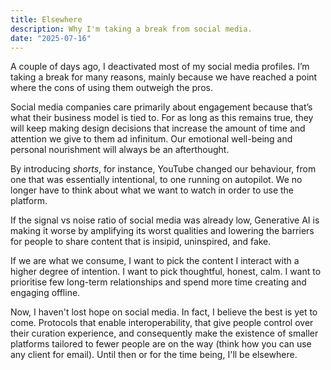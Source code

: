 ```yaml
---
title: Elsewhere
description: Why I'm taking a break from social media.
date: "2025-07-16"
---
```


A couple of days ago, I deactivated most of my social media profiles. I’m taking a break for many reasons, mainly because we have reached a point where the cons of using them outweigh the pros.

Social media companies care primarily about engagement because that’s what their business model is tied to. For as long as this remains true, they will keep making design decisions that increase the amount of time and attention we give to them ad infinitum. Our emotional well-being and personal nourishment will always be an afterthought. 

By introducing *shorts*, for instance, YouTube changed our behaviour, from one that was essentially intentional, to one running on autopilot. We no longer have to think about what we want to watch in order to use the platform.

If the signal vs noise ratio of social media was already low, Generative AI is making it worse by amplifying its worst qualities and lowering the barriers for people to share content that is insipid, uninspired, and fake.

If we are what we consume, I want to pick the content I interact with a higher degree of intention. I want to pick thoughtful, honest, calm. I want to prioritise few long-term relationships and spend more time creating and engaging offline.

Now, I haven't lost hope on social media. In fact, I believe the best is yet to come. Protocols that enable interoperability, that give people control over their curation experience, and consequently make the existence of smaller platforms tailored to fewer people are on the way (think how you can use any client for email). Until then or for the time being, I'll be elsewhere.
